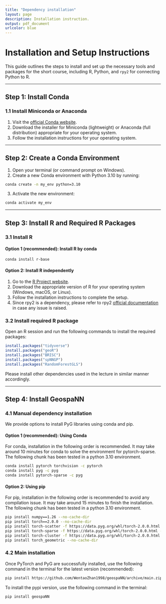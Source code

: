 ```yaml
---
title: "Dependency installation"
layout: page
description: Installation instruction.
output: pdf_document
urlcolor: blue
---
```

# Installation and Setup Instructions

This guide outlines the steps to install and set up the necessary tools and packages for the short course, including R, Python, and `rpy2` for connecting Python to R.

------------------------------------------------------------------------

## Step 1: Install Conda

### 1.1 Install Miniconda or Anaconda

1.  Visit the [official Conda website](https://docs.conda.io/en/latest/miniconda.html).
2.  Download the installer for Miniconda (lightweight) or Anaconda (full distribution) appropriate for your operating system.
3.  Follow the installation instructions for your operating system.

------------------------------------------------------------------------

## Step 2: Create a Conda Environment

1.  Open your terminal (or command prompt on Windows).
2.  Create a new Conda environment with Python 3.10 by running:

``` bash
conda create -n my_env python=3.10
```

3.  Activate the new environment:

``` bash
conda activate my_env
```

------------------------------------------------------------------------

## Step 3: Install R and Required R Packages

### 3.1 Install R

#### Option 1 (recommended): Install R by conda

``` bash
conda install r-base
```

#### Option 2: Install R independently
1.  Go to the [R Project website](https://cran.r-project.org/).
2.  Download the appropriate version of R for your operating system (Windows, macOS, or Linux).
3.  Follow the installation instructions to complete the setup.
4. Since rpy2 is a dependency, please refer to rpy2 [official documentation](https://rpy2.github.io/doc/latest/html/index.html) in case any issue is raised.

### 3.2 Install required R package

Open an R session and run the following commands to install the required packages:

``` r
install.packages("tidyverse")
install.packages("geoR")
install.packages("BRISC")
install.packages("spNNGP")
install.packages("RandomForestGLS")
```

Please install other dependencies used in the lecture in similar manner accordingly.

------------------------------------------------------------------------

## Step 4: Install GeospaNN

### 4.1 Manual dependency installation

We provide options to install PyG libraries using conda and pip.

#### Option 1 (recommended): Using Conda

For conda, installation in the following order is recommended. It may take around 10 minutes for conda to solve the environment for pytorch-sparse. The following chunk has been tested in a python 3.10 environment.

``` bash
conda install pytorch torchvision -c pytorch
conda install pyg -c pyg        
conda install pytorch-sparse -c pyg 
```

#### Option 2: Using pip

For pip, installation in the following order is recommended to avoid any compilation issue. It may take around 15 minutes to finish the installation. The following chunk has been tested in a python 3.10 environment.

``` bash
pip install numpy==1.26 --no-cache-dir
pip install torch==2.0.0 --no-cache-dir
pip install torch-scatter -f https://data.pyg.org/whl/torch-2.0.0.html --no-cache-dir
pip install torch-sparse -f https://data.pyg.org/whl/torch-2.0.0.html --no-cache-dir
pip install torch-cluster -f https://data.pyg.org/whl/torch-2.0.0.html --no-cache-dir
pip install torch_geometric --no-cache-dir
```

### 4.2 Main installation

Once PyTorch and PyG are successfully installed, use the following command in the terminal for the latest version (recommended):

``` bash
pip install https://github.com/WentaoZhan1998/geospaNN/archive/main.zip
```

To install the pypi version, use the following command in the terminal:

``` bash
pip install geospaNN
```
